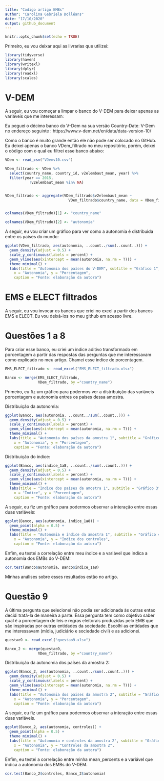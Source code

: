 ---
title: "Codigo artigo EMBs"
author: "Carolina Gabriela Dolléans"
date: "17/10/2020"
output: github_document
---

```{r setup, include=FALSE, echo = FALSE, warning = FALSE}
knitr::opts_chunk$set(echo = TRUE)
```

Primeiro, eu vou deixar aqui as livrarias que utilizei:

```{r, echo = FALSE, warning = FALSE}
library(tidyverse)
library(haven)
library(writexl)
library(dplyr)
library(readxl)
library(scales)
```


# V-DEM

A seguir, eu vou começar a limpar o banco do V-DEM para deixar apenas as variáveis que me interessam:

Eu peguei o décimo banco do V-Dem na sua versão Country-Date: V-Dem no endereço seguinte :
https://www.v-dem.net/en/data/data-version-10/

Como o banco é muito grande então ele não pode ser colocado no GitHub. Eu deixei apenas o banco VDem_filtrado no meu repositório, porém, deixei o código com o qual eu filtrei esse banco abaixo:

```{r}
VDem <- read_csv("VDemv10.csv")

VDem_filtrado <- VDem %>%
  select(country_name, country_id, v2elembaut_mean, year) %>%
  filter(year == 2015,
           !v2elembaut_mean %in% NA)


VDem_filtrado <- aggregate(VDem_filtrado$v2elembaut_mean ~ 
                             VDem_filtrado$country_name, data = VDem_filtrado, FUN = mean)


colnames(VDem_filtrado)[1] <- "country_name"

colnames(VDem_filtrado)[2] <- "autonomia"
```

A seguir, eu vou criar um gráfico para ver como a autonomia é distribuida entre os países do mundo:

```{r}
ggplot(VDem_filtrado, aes(autonomia, ..count../sum(..count..))) +
  geom_density(adjust = 0.5) +
  scale_y_continuous(labels = percent) +
  geom_vline(aes(xintercept = mean(autonomia, na.rm = T))) +
  theme_minimal() +
  labs(title = "Autonomia dos países do V-DEM", subtitle = "Gráfico 1",
    x = "Autonomia", y = "Porcentagem",
    caption = "Fonte: elaboração da autora")
```


# EMS e ELECT filtrados

A seguir, eu vou invocar os bancos que criei no excel a partir dos bancos EMS e ELECT. 
Eu vou deixá-los no meu github em acesso livre.

# Questões 1 a 8

Para criar esse banco, eu criei um índice aditivo transformado em porcentagem a partir das respostas das perguntas que me interessavam como explicado no meu artigo. Chamei esse índice de porcentagem.

```{r}
EMS_ELECT_filtrado <- read_excel("EMS_ELECT_filtrado.xlsx")

Banco <- merge(EMS_ELECT_filtrado, 
               VDem_filtrado, by ="country_name")
```

Primeiro, eu fiz um gráfico para podermos ver a distribuição das variáveis porcentagem e autonomia entres os países dessa amostra. 

Distribuição da autonomia:

```{r}
ggplot(Banco, aes(autonomia, ..count../sum(..count..))) +
  geom_density(adjust = 0.5) +
  scale_y_continuous(labels = percent) +
  geom_vline(aes(xintercept = mean(autonomia, na.rm = T))) +
  theme_minimal() +
  labs(title = "Autonomia dos países da amostra 1", subtitle = "Gráfico 1",
    x = "Autonomia", y = "Porcentagem",
    caption = "Fonte: elaboração da autora")
```

Distribuição do índice:

```{r}
ggplot(Banco, aes(indice_1a8, ..count../sum(..count..))) +
  geom_density(adjust = 0.5) +
  scale_y_continuous(labels = percent) +
  geom_vline(aes(xintercept = mean(autonomia, na.rm = T))) +
  theme_minimal() +
  labs(title = "Índice dos países da amostra 1", subtitle = "Gráfico 3",
    x = "Índice", y = "Porcentagem",
    caption = "Fonte: elaboração da autora")
```


A seguir, eu fiz um gráfico para podermos observar a interação entre essas duas variáveis:

```{r}
ggplot(Banco, aes(autonomia, indice_1a8)) +
  geom_point(alpha = 0.5) +
  theme_minimal() +
  labs(title = "Autonomia e índice da amostra 1", subtitle = "Gráfico 4",
    x = "Autonomia", y = "Índice dos controles",
    caption = "Fonte: elaboração da autora")
```


Enfim, eu testei a correlação entre meu índice e a variável que indica a autonomia dos EMBs do V-DEM:

```{r}
cor.test(Banco$autonomia, Banco$indice_1a8)
```

Minhas análises sobre esses resultados estão no artigo.


# Questão 9

A última pergunta que selecionei não podia ser adicionada às outras entao decidi tratá-la de maneira a parte. Essa pergunta tem como objetivo saber qual é a porcentagem de leis e regras eleitorais produzidas pelo EMB que são inspiradas por outras entidades da sociedade. Escolhi as entidades que me interessavam (mídia, judiciário e sociedade civil) e as adicionei.

```{r}
questao9 <- read_excel("questao9.xlsx")

Banco_2 <- merge(questao9, 
               VDem_filtrado, by ="country_name")
```


Distribuição da autonomia dos países da amostra 2:

```{r}
ggplot(Banco_2, aes(autonomia, ..count../sum(..count..))) +
  geom_density(adjust = 0.5) +
  scale_y_continuous(labels = percent) +
  geom_vline(aes(xintercept = mean(autonomia, na.rm = T))) +
  theme_minimal() +
  labs(title = "Autonomia dos países da amostra 2", subtitle = "Gráfico 3",
    x = "Autonomia", y = "Porcentagem",
    caption = "Fonte: elaboração da autora")
```

A seguir, eu fiz um gráfico para podermos observar a interação entre essas duas variáveis.


```{r}
ggplot(Banco_2, aes(autonomia, controles)) +
  geom_point(alpha = 0.5) +
  theme_minimal() +
  labs(title = "Autonomia e controles da amostra 2", subtitle = "Gráfico 5",
    x = "Autonomia", y = "Controles da amostra 2",
    caption = "Fonte: elaboração da autora")
```


Enfim, eu testei a correlação entre minha mean_percents e a variável que indica a autonomia dos EMBs do V-DEM. 

```{r}
cor.test(Banco_2$controles, Banco_2$autonomia)
```







